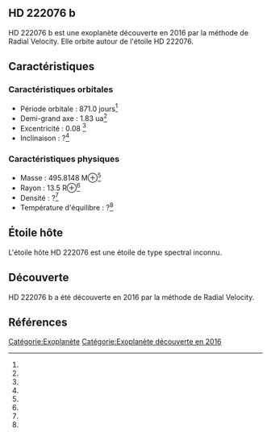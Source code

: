 == HD 222076 b ==

{{Infobox Exoplanète
| nom = HD 222076 b
| image = 
| légende = 
| étoile = HD 222076
| constellation = 
| ascension_droite = 
| déclinaison = 
| distance = ?
| type_spectral = ?
| masse = 495.8148 M⊕<ref></ref>
| rayon = 13.5 R⊕<ref></ref>
| densité = ?<ref></ref>
| gravité = ?<ref></ref>
| température = ?<ref></ref>
| période = 871.0 j<ref></ref>
| demi_grand_axe = 1.83 ua<ref></ref>
| excentricité = 0.08 <ref></ref>
| inclinaison = ?<ref></ref>
| méthode_découverte = Radial Velocity
| date_découverte = 2016
| statut = Confirmée
}}

HD 222076 b est une exoplanète découverte en 2016 par la méthode de Radial Velocity. Elle orbite autour de l'étoile HD 222076.

== Caractéristiques ==

=== Caractéristiques orbitales ===
* Période orbitale : 871.0 jours<ref></ref>
* Demi-grand axe : 1.83 ua<ref></ref>
* Excentricité : 0.08 <ref></ref>
* Inclinaison : ?<ref></ref>

=== Caractéristiques physiques ===
* Masse : 495.8148 M⊕<ref></ref>
* Rayon : 13.5 R⊕<ref></ref>
* Densité : ?<ref></ref>
* Température d'équilibre : ?<ref></ref>

== Étoile hôte ==

{{Infobox Étoile
| nom = HD 222076
| image = 
| légende = 
| constellation = 
| ascension_droite = 
| déclinaison = 
| distance = ?
| type_spectral = ?
| magnitude_absolue = 
| magnitude_apparente = 
| masse = ?<ref></ref>
| rayon = ?<ref></ref>
| température = ?<ref></ref>
| métallicité = ?<ref></ref>
| âge = ?<ref></ref>
}}

L'étoile hôte HD 222076 est une étoile de type spectral inconnu.

== Découverte ==

HD 222076 b a été découverte en 2016 par la méthode de Radial Velocity.

== Références ==
<references />

[[Catégorie:Exoplanète]]
[[Catégorie:Exoplanète découverte en 2016]]
